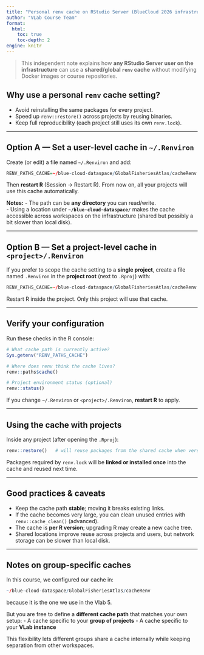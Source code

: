```yaml
---
title: "Personal renv cache on RStudio Server (BlueCloud 2026 infrastructure)"
author: "VLab Course Team"
format:
  html:
    toc: true
    toc-depth: 2
engine: knitr
---
```


> This independent note explains how **any RStudio Server user on the infrastructure** can use a **shared/global `renv` cache** without modifying Docker images or course repositories.

## Why use a personal `renv` cache setting?
- Avoid reinstalling the same packages for every project.  
- Speed up `renv::restore()` across projects by reusing binaries.  
- Keep full reproducibility (each project still uses its own `renv.lock`).

---

## Option A — Set a user-level cache in `~/.Renviron`
Create (or edit) a file named `~/.Renviron` and add:

```r
RENV_PATHS_CACHE=~/blue-cloud-dataspace/GlobalFisheriesAtlas/cacheRenv
```

Then **restart R** (Session → Restart R). From now on, all your projects will use this cache automatically.

**Notes:**
- The path can be **any directory** you can read/write.  
- Using a location under **`~/blue-cloud-dataspace/`** makes the cache accessible across workspaces on the infrastructure (shared but possibly a bit slower than local disk).

---

## Option B — Set a project-level cache in `<project>/.Renviron`
If you prefer to scope the cache setting to a **single project**, create a file named `.Renviron` in the **project root** (next to `.Rproj`) with:

```r
RENV_PATHS_CACHE=~/blue-cloud-dataspace/GlobalFisheriesAtlas/cacheRenv
```

Restart R inside the project. Only this project will use that cache.

---

## Verify your configuration
Run these checks in the R console:

```r
# What cache path is currently active?
Sys.getenv("RENV_PATHS_CACHE")

# Where does renv think the cache lives?
renv::paths$cache()

# Project environment status (optional)
renv::status()
```

If you change `~/.Renviron` or `<project>/.Renviron`, **restart R** to apply.

---

## Using the cache with projects
Inside any project (after opening the `.Rproj`):

```r
renv::restore()   # will reuse packages from the shared cache when versions match
```

Packages required by `renv.lock` will be **linked or installed once** into the cache and reused next time.

---

## Good practices & caveats
- Keep the cache path **stable**; moving it breaks existing links.  
- If the cache becomes very large, you can clean unused entries with `renv::cache_clean()` (advanced).  
- The cache is **per R version**; upgrading R may create a new cache tree.  
- Shared locations improve reuse across projects and users, but network storage can be slower than local disk.

---

## Notes on group-specific caches
In this course, we configured our cache in:

```r
~/blue-cloud-dataspace/GlobalFisheriesAtlas/cacheRenv
```

because it is the one we use in the Vlab 5.

But you are free to define a **different cache path** that matches your own setup:
- A cache specific to your **group of projects**
- A cache specific to your **VLab instance**

This flexibility lets different groups share a cache internally while keeping separation from other workspaces.
